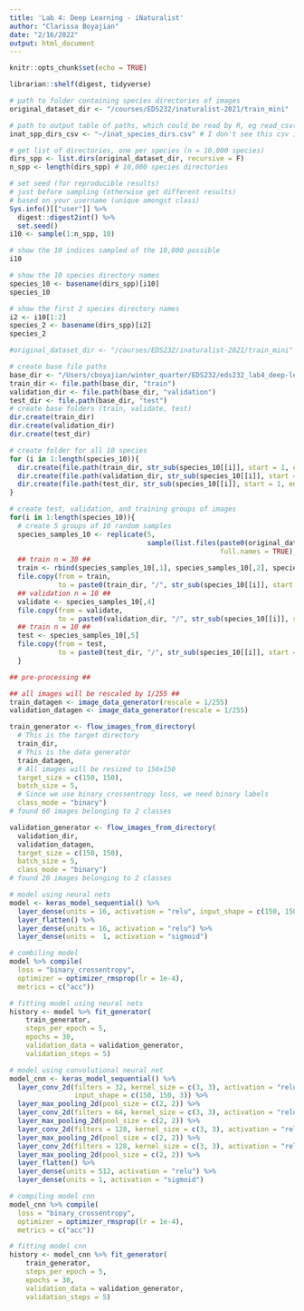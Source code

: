 ```yaml
---
title: 'Lab 4: Deep Learning - iNaturalist'
author: "Clarissa Boyajian"
date: "2/16/2022"
output: html_document
---
```


```r
knitr::opts_chunk$set(echo = TRUE)

librarian::shelf(digest, tidyverse)

# path to folder containing species directories of images
original_dataset_dir <- "/courses/EDS232/inaturalist-2021/train_mini"

# path to output table of paths, which could be read by R, eg read_csv()
inat_spp_dirs_csv <- "~/inat_species_dirs.csv" # I don't see this csv in taylor??

# get list of directories, one per species (n = 10,000 species)
dirs_spp <- list.dirs(original_dataset_dir, recursive = F)
n_spp <- length(dirs_spp) # 10,000 species directories

# set seed (for reproducible results) 
# just before sampling (otherwise get different results)
# based on your username (unique amongst class)
Sys.info()[["user"]] %>% 
  digest::digest2int() %>% 
  set.seed()
i10 <- sample(1:n_spp, 10)

# show the 10 indices sampled of the 10,000 possible 
i10

# show the 10 species directory names
species_10 <- basename(dirs_spp)[i10]
species_10
```

```r
# show the first 2 species directory names
i2 <- i10[1:2]
species_2 <- basename(dirs_spp)[i2]
species_2
```

```r
#original_dataset_dir <- "/courses/EDS232/inaturalist-2021/train_mini"

# create base file paths
base_dir <- "/Users/cboyajian/winter_quarter/EDS232/eds232_lab4_deep-learning"
train_dir <- file.path(base_dir, "train")
validation_dir <- file.path(base_dir, "validation")
test_dir <- file.path(base_dir, "test")
# create base folders (train, validate, test)
dir.create(train_dir)
dir.create(validation_dir)
dir.create(test_dir)

# create folder for all 10 species
for (i in 1:length(species_10)){
  dir.create(file.path(train_dir, str_sub(species_10[[i]], start = 1, end = 5)))
  dir.create(file.path(validation_dir, str_sub(species_10[[i]], start = 1, end = 5)))
  dir.create(file.path(test_dir, str_sub(species_10[[i]], start = 1, end = 5)))
}
```


```r
# create test, validation, and training groups of images
for(i in 1:length(species_10)){
  # create 5 groups of 10 random samples
  species_samples_10 <- replicate(5, 
                                  sample(list.files(paste0(original_dataset_dir, "/", species_10[[i]]), 
                                                    full.names = TRUE), replace = FALSE, 10))
  ## train n = 30 ##
  train <- rbind(species_samples_10[,1], species_samples_10[,2], species_samples_10[,3])
  file.copy(from = train, 
            to = paste0(train_dir, "/", str_sub(species_10[[i]], start = 1, end = 5)))
  ## validation n = 10 ##
  validate <- species_samples_10[,4]
  file.copy(from = validate,
            to = paste0(validation_dir, "/", str_sub(species_10[[i]], start = 1, end = 5)))
  ## train n = 10 ##
  test <- species_samples_10[,5]
  file.copy(from = test,
            to = paste0(test_dir, "/", str_sub(species_10[[i]], start = 1, end = 5)))
  }
```

```r
## pre-processing ##

## all images will be rescaled by 1/255 ##
train_datagen <- image_data_generator(rescale = 1/255)
validation_datagen <- image_data_generator(rescale = 1/255)

train_generator <- flow_images_from_directory(
  # This is the target directory
  train_dir,
  # This is the data generator
  train_datagen,
  # All images will be resized to 150x150
  target_size = c(150, 150),
  batch_size = 5,
  # Since we use binary_crossentropy loss, we need binary labels
  class_mode = "binary")
# found 60 images belonging to 2 classes

validation_generator <- flow_images_from_directory(
  validation_dir,
  validation_datagen,
  target_size = c(150, 150),
  batch_size = 5,
  class_mode = "binary")
# found 20 images belonging to 2 classes
```

```r
# model using neural nets
model <- keras_model_sequential() %>% 
  layer_dense(units = 16, activation = "relu", input_shape = c(150, 150, 3)) %>%
  layer_flatten() %>% 
  layer_dense(units = 16, activation = "relu") %>% 
  layer_dense(units =  1, activation = "sigmoid") 
```

```r
# combiling model
model %>% compile(
  loss = "binary_crossentropy",
  optimizer = optimizer_rmsprop(lr = 1e-4),
  metrics = c("acc"))
```

```r
# fitting model using neural nets
history <- model %>% fit_generator(
    train_generator,
    steps_per_epoch = 5,
    epochs = 30,
    validation_data = validation_generator,
    validation_steps = 5)
```

```r
# model using convolutional neural net
model_cnn <- keras_model_sequential() %>% 
  layer_conv_2d(filters = 32, kernel_size = c(3, 3), activation = "relu",
                input_shape = c(150, 150, 3)) %>% 
  layer_max_pooling_2d(pool_size = c(2, 2)) %>% 
  layer_conv_2d(filters = 64, kernel_size = c(3, 3), activation = "relu") %>% 
  layer_max_pooling_2d(pool_size = c(2, 2)) %>% 
  layer_conv_2d(filters = 128, kernel_size = c(3, 3), activation = "relu") %>% 
  layer_max_pooling_2d(pool_size = c(2, 2)) %>% 
  layer_conv_2d(filters = 128, kernel_size = c(3, 3), activation = "relu") %>% 
  layer_max_pooling_2d(pool_size = c(2, 2)) %>% 
  layer_flatten() %>% 
  layer_dense(units = 512, activation = "relu") %>% 
  layer_dense(units = 1, activation = "sigmoid")
```

```r
# compiling model cnn
model_cnn %>% compile(
  loss = "binary_crossentropy",
  optimizer = optimizer_rmsprop(lr = 1e-4),
  metrics = c("acc"))
```

```r
# fitting model cnn
history <- model_cnn %>% fit_generator(
    train_generator,
    steps_per_epoch = 5,
    epochs = 30,
    validation_data = validation_generator,
    validation_steps = 5)
```

